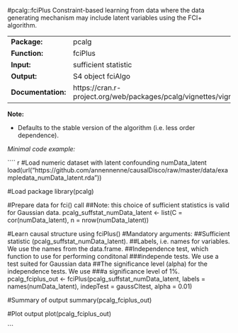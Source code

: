 #pcalg::fciPlus
Constraint-based learning  from data where the data generating mechanism may include latent variables using the FCI+ algorithm.

-------------------- --------------------------------------------------------------------------
**Package:**         pcalg                                                                     

**Function:**        fciPlus                                                                   

**Input:**           sufficient statistic                                                      

**Output:**          S4 object fciAlgo                                                         

**Documentation:**   https://cran.r-project.org/web/packages/pcalg/vignettes/vignette2018.pdf  
-------------------- --------------------------------------------------------------------------


**Note:**

-  Defaults to the stable version of the algorithm (i.e. less order dependence).


*Minimal code example:*

```` {r, eval = FALSE}
#Load numeric dataset with latent confounding numData_latent
load(url("https://github.com/annennenne/causalDisco/raw/master/data/exampledata_numData_latent.rda"))

#Load package
library(pcalg)

#Prepare data for fci() call 
##Note: this choice of sufficient statistics is valid for Gaussian data.
pcalg_suffstat_numData_latent <- list(C = cor(numData_latent), 
                                      n = nrow(numData_latent))

#Learn causal structure using fciPlus()
#Mandatory arguments: 
##Sufficient statistic (pcalg_suffstat_numData_latent).
##Labels, i.e. names for variables. We use the names from the data.frame.
##Independence test, which function to use for performing conditonal
###independe tests. We use a test suited for Gaussian data
##The significance level (alpha) for the independence tests. We use
###a significance level of 1%.
pcalg_fciplus_out <- fciPlus(pcalg_suffstat_numData_latent, 
                             labels = names(numData_latent),
                             indepTest = gaussCItest, alpha = 0.01)

#Summary of output
summary(pcalg_fciplus_out)

#Plot output
plot(pcalg_fciplus_out)


```
